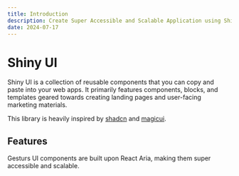 ```yaml
---
title: Introduction
description: Create Super Accessible and Scalable Application using Shiny UI
date: 2024-07-17
---
```


# Shiny UI

Shiny UI is a collection of reusable components that you can copy and paste into your web apps. It primarily features components, blocks, and templates geared towards creating landing pages and user-facing marketing materials.

This library is heavily inspired by [shadcn](https://ui.shadcn.com) and [magicui](https://magicui.design).

## Features

Gesturs UI components are built upon React Aria, making them super accessible and scalable.
